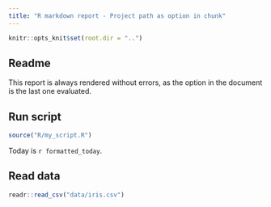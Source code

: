 ```yaml
---
title: "R markdown report - Project path as option in chunk"
---
```



```r
knitr::opts_knit$set(root.dir = "..")
```


## Readme

This report is always rendered without errors, as the option in the document is the last one evaluated.



## Run script

```r
source("R/my_script.R")
```

Today is `r formatted_today`.

## Read data

```r
readr::read_csv("data/iris.csv")
```



